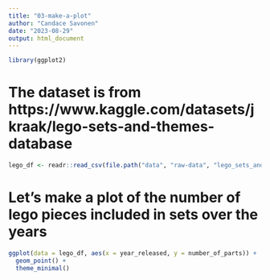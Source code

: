 ```yaml
---
title: "03-make-a-plot"
author: "Candace Savonen"
date: "2023-08-29"
output: html_document
---
```


```r
library(ggplot2)
```

# The dataset is from https://www.kaggle.com/datasets/jkraak/lego-sets-and-themes-database

```r
lego_df <- readr::read_csv(file.path("data", "raw-data", "lego_sets_and_themes.csv"))
```

# Let's make a plot of the number of lego pieces included in sets over the years 

```r
ggplot(data = lego_df, aes(x = year_released, y = number_of_parts)) +
  geom_point() + 
  theme_minimal()
```
